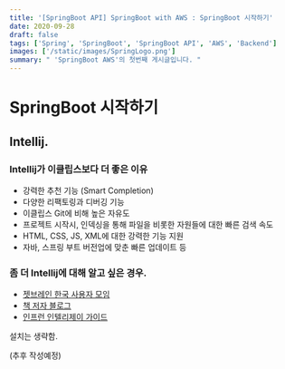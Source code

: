 ```yaml
---
title: '[SpringBoot API] SpringBoot with AWS : SpringBoot 시작하기'
date: 2020-09-28
draft: false
tags: ['Spring', 'SpringBoot', 'SpringBoot API', 'AWS', 'Backend']
images: ['/static/images/SpringLogo.png']
summary: " 'SpringBoot AWS'의 첫번째 게시글입니다. "
---
```


# SpringBoot 시작하기

## Intellij.

### Intellij가 이클립스보다 더 좋은 이유

- 강력한 추천 기능 (Smart Completion)
- 다양한 리팩토링과 디버깅 기능
- 이클립스 Git에 비해 높은 자유도
- 프로젝트 시작시, 인덱싱을 통해 파일을 비롯한 자원들에 대한 빠른 검색 속도
- HTML, CSS, JS, XML에 대한 강력한 기능 지원
- 자바, 스프링 부트 버전업에 맞춘 빠른 업데이트 등

### 좀 더 Intellij에 대해 알고 싶은 경우.

- [젯브레인 한국 사용자 모임](http://bit.ly/2zSt3ie)
- [책 저자 블로그](https://jojoldu.tistory.com/category/IDE)
- [인프런 인텔리제이 가이드](http://bit.ly/2xZLQHc)

설치는 생략함.

(추후 작성예정)
